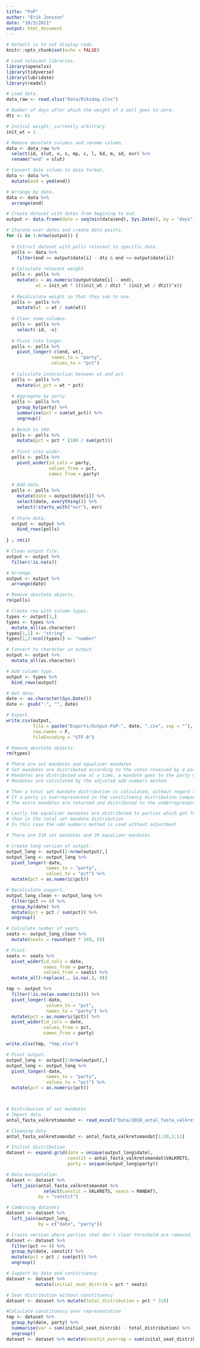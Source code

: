 ---
title: "PoP"
author: "Erik Jonsson"
date: "10/3/2021"
output: html_document
---

```{r Options setup, include = FALSE}

# Default is to not display code.
knitr::opts_chunk$set(echo = FALSE)

```

```{r Library loading}

# Load relevant libraries.
library(openxlsx)
library(tidyverse)
library(lubridate)
library(readxl)

```

```{r Load data}

# Load data.
data_raw <- read.xlsx("Data/Riksdag.xlsx")

```

```{r Set parameters}

# Number of days after which the weight of a poll goes to zero.
dtz <- 61

# Initial weight, currently arbitrary.
init_wt = 1

```

```{r Clean up the data}

# Remove obsolete columns and rename column.
data <- data_raw %>%
  select(id, slut, v, s, mp, c, l, kd, m, sd, ovr) %>%
  rename("end" = slut)

# Convert date column to date format.
data <- data %>%
  mutate(end = ymd(end))

# Arrange by date.
data <- data %>%
  arrange(end)

```

```{r Initialize end dataset}

# Create dataset with dates from begining to end.
output <- data.frame(date = seq(min(data$end), Sys.Date(), by = "days"))

```

```{r Fill output}

# Iterate over dates and create data points.
for (i in 1:nrow(output)) {
  
  # Extract dataset with polls relevant to specific date.
  polls <- data %>%
    filter(end >= output$date[i] - dtz & end <= output$date[i])
  
  # Calculate relevant weight.
  polls <- polls %>%
    mutate(x = as.numeric(output$date[i] - end),
           wt = init_wt * (((init_wt / dtz) ^ (init_wt / dtz))^x))
  
  # Recalculate weight so that they sum to one.
  polls <- polls %>%
    mutate(wt  = wt / sum(wt))
  
  # Clear some columns.
  polls <- polls %>%
    select(-id, -x)
  
  # Pivot into longer.
  polls <- polls %>%
    pivot_longer(-c(end, wt),
                 names_to = "party",
                 values_to = "pct")
  
  # Calculate interaction between wt and pct.
  polls <- polls %>%
    mutate(wt_pct = wt * pct)
  
  # Aggregate by party.
  polls <- polls %>%
    group_by(party) %>%
    summarise(pct = sum(wt_pct)) %>%
    ungroup()
  
  # Bench to 100.
  polls <- polls %>%
    mutate(pct = pct * (100 / sum(pct)))
  
  # Pivot into wider.
  polls <- polls %>%
    pivot_wider(id_cols = party,
                values_from = pct,
                names_from = party)
  
  # Add date.
  polls <- polls %>%
    mutate(date = output$date[i]) %>%
    select(date, everything()) %>%
    select(!starts_with("ovr"), ovr)
  
  # Store data.
  output <- output %>%
    bind_rows(polls)
  
} ; rm(i)

# Clean output file.
output <- output %>%
  filter(!is.na(s))

# Arrange.
output <- output %>%
  arrange(date)

# Remove obsolete objects.
rm(polls)

```

```{r Export}

# Create row with column types.
types <- output[1,]
types <- types %>%
  mutate_all(as.character)
types[1,1] <- "string"
types[1,2:ncol(types)] <- "number"

# Convert to character in output.
output <- output %>%
  mutate_all(as.character)

# Add column type.
output <- types %>%
  bind_rows(output)

# Get date.
date <- as.character(Sys.Date())
date <- gsub("-", "", date)

# Export.
write.csv(output,
          file = paste("Exports/Output-PoP-", date, ".csv", sep = ""),
          row.names = F,
          fileEncoding = "UTF-8")

# Remove obsolete objects.
rm(types)

```

```{r Mandate rules}
# There are set mandates and equalizer mandates
# Set mandates are distributed according to the votes received by a party in a constituency
# Mandates are distributed one at a time, a mandate goes to the party with the highest comparative number
# Mandates are calculated by the adjusted odd numbers method.

# Then a total set mandate distribution is calculated, without regard to constituency.
# If a party is overrepresented in the constituency distribution compared to the total distribution
# The extra mandates are returned and distributed to the underrepresented parties

# Lastly the equalizer mandates are distributed to parties which got fewer mandates after the above steps
# than in the total set mandate distribution
# In this case the odd numbers method is used without adjustment

# There are 310 set mandates and 39 equalizer mandates
```

```{r Mandate calulations}

# Create long version of output.
output_long <- output[2:nrow(output),]
output_long <- output_long %>%
  pivot_longer(-date,
               names_to = "party",
               values_to = "pct") %>%
  mutate(pct = as.numeric(pct))

# Recalculate support.
output_long_clean <- output_long %>%
  filter(pct >= 4) %>%
  group_by(date) %>%
  mutate(pct = pct / sum(pct)) %>%
  ungroup()

# Calculate number of seats.
seats <- output_long_clean %>%
  mutate(seats = round(pct * 349, 0))

# Pivot.
seats <- seats %>%
  pivot_wider(id_cols = date,
              names_from = party,
              values_from = seats) %>%
  mutate_all(~replace(., is.na(.), 0))

```

```{r}
tmp <- output %>%
  filter(!is.na(as.numeric(s))) %>%
  pivot_longer(-date,
               values_to = "pct",
               names_to = "party") %>%
  mutate(pct = as.numeric(pct)) %>%
  pivot_wider(id_cols = date,
              values_from = pct,
              names_from = party)

write.xlsx(tmp, "tmp.xlsx")
```


```{r Mandate calculations}

# Pivot output.
output_long <- output[2:nrow(output),]
output_long <- output_long %>%
  pivot_longer(-date,
               names_to = "party",
               values_to = "pct") %>%
  mutate(pct = as.numeric(pct))



# Distribution of set mandates
# Import data
antal_fasta_valkretsmandat <- read_excel("Data/2018_antal_fasta_valkretsmandat.xls")

# Cleaning data
antal_fasta_valkretsmandat <- antal_fasta_valkretsmandat[1:29,1:11]

# Initial distribution
dataset <- expand.grid(date = unique(output_long$date),
                       constit = antal_fasta_valkretsmandat$VALKRETS,
                       party = unique(output_long$party))

# Data manipulation
dataset <- dataset %>%
  left_join(antal_fasta_valkretsmandat %>%
              select(constit = VALKRETS, seats = MANDAT),
            by = "constit")

# Combining datasets
dataset <- dataset %>%
  left_join(output_long,
            by = c("date", "party"))

# Create version where parties that don't clear threshold are removed.
dataset <- dataset %>%
  filter(pct >= 4) %>%
  group_by(date, constit) %>%
  mutate(pct = pct / sum(pct)) %>%
  ungroup()

# Support by date and constituency
dataset <- dataset %>% 
           mutate(initial_seat_distrib = pct * seats)

# Seat distribution without constituency
dataset <- dataset %>% mutate(total_distribution = pct * 310)

#Calculate constituency over representation
tmp <- dataset %>%
  group_by(date, party) %>%
  summarise(var = sum(initial_seat_distrib) - total_distribution) %>%
  ungroup()
dataset <- dataset %>% mutate(constit_overrep = sum(inital_seat_distrib$party) - total_distribution)

```

